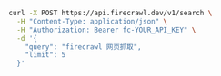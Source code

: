 ```bash cURL
curl -X POST https://api.firecrawl.dev/v1/search \
  -H "Content-Type: application/json" \
  -H "Authorization: Bearer fc-YOUR_API_KEY" \
  -d '{
    "query": "firecrawl 网页抓取",
    "limit": 5
  }'
```
